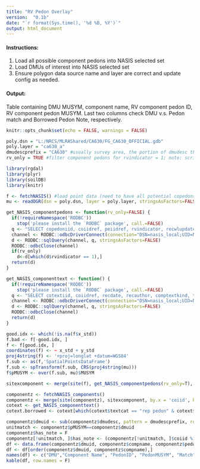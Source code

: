 ```yaml
---
title: "RV Pedon Overlay"
version:  "0.1b"
date: "`r format(Sys.time(), '%d %B, %Y')`"
output: html_document
---
```

#### Instructions:
1. Load all possible component pedons into NASIS selected set
2. Load DMUs of interest into NASIS selected set
3. Ensure polygon data source name and layer are correct and update config as needed.

#### Output:
Table containing DMU MUSYM, component name, RV component pedon ID, RV component pedon MUSYM. Last two columns check DMU v.s. Pedon match and Borrowed Pedon Note, respectively.

```r
knitr::opts_chunk$set(echo = FALSE, warnings = FALSE)

poly.dsn = "L:/NRCS/MLRAShared/CA630/FG_CA630_OFFICIAL.gdb"
poly.layer = "ca630_a"
dmudescprefix = "CA630" #usually survey area, the portion of dmudesc that is NOT the musym from the spatial
rv_only = TRUE #filter component pedons for rvindicator = 1; note: script does not support rv_only=FALSE
```

```r
library(rgdal)
library(plyr)
library(soilDB)
library(knitr)

f <- fetchNASIS() #load point data (need to have all potential copedons in selected set)
mu <- readOGR(dsn = poly.dsn, layer = poly.layer, stringsAsFactors=FALSE) # load spatial

get_NASIS_componentpedons <- function(rv_only=FALSE) {
  if(!requireNamespace('RODBC'))
    stop('please install the `RODBC` package', call.=FALSE)
  q <- "SELECT copedoniid, coiidref, peiidref, rvindicator, recwlupdated, recuseriidref FROM copedon;"
  channel <- RODBC::odbcDriverConnect(connection="DSN=nasis_local;UID=NasisSqlRO;PWD=nasisRe@d0n1y")
  d <- RODBC::sqlQuery(channel, q, stringsAsFactors=FALSE)
  RODBC::odbcClose(channel)
  if(rv_only)
    d<-d[which(d$rvindicator == 1),]
  return(d)
}

get_NASIS_componenttext <- function() {
  if(!requireNamespace('RODBC'))
    stop('please install the `RODBC` package', call.=FALSE)
  q <- "SELECT cotextiid, coiidref, recdate, recauthor, comptextkind, textcat, textsubcat, textentry, recwlupdated, recuseriidref FROM cotext;"
  channel <- RODBC::odbcDriverConnect(connection="DSN=nasis_local;UID=NasisSqlRO;PWD=nasisRe@d0n1y")
  d <- RODBC::sqlQuery(channel, q, stringsAsFactors=FALSE)
  RODBC::odbcClose(channel)
  return(d)
}

good.idx <- which(!is.na(f$x_std))
f.bad <- f[-good.idx, ]
f <- f[good.idx, ]
coordinates(f) <- ~ x_std + y_std
proj4string(f) <- '+proj=longlat +datum=WGS84'
f.sub <- as(f,'SpatialPointsDataFrame')
f.sub <- spTransform(f.sub, CRS(proj4string(mu)))
f$pMUSYM <- over(f.sub, mu)$MUSYM

sitexcomponent <- merge(site(f), get_NASIS_componentpedons(rv_only=T), by.x='peiid', by.y='peiidref', all=T) #join copedon to pedon table, keep only records that are copedons  

componentz <- fetchNASIS_components()
componentz <- merge(site(componentz), sitexcomponent, by.x = 'coiid', by.y='coiidref')
cotext <- get_NASIS_componenttext()
cotext.borrowed <- cotext[which(cotext$textcat == "rep pedon" & cotext$textsubcat == "borrowed"),]$coiid #list of coiids with rep pedon borrowed note
```


```r
componentz$dmuid <- sub(componentz$dmudesc, pattern = dmudescprefix, replacement = "")
unitmatch <- componentz$pMUSYM==componentz$dmuid
componentz$has_note = F
componentz[!unitmatch, ]$has_note <- (componentz[!unitmatch, ]$coiid %in% cotext.borrowed)
df <- data.frame(componentz$dmuid, componentz$compname, componentz$pedon_id, componentz$pMUSYM, unitmatch, (!unitmatch & !componentz$has_note))
df <- df[order(componentz$dmuid, componentz$compname),]
names(df) <- c("DMU","Component Name", "PedonID", "PedonMUSYM", "Match", "Needs borrowed note?")
kable(df, row.names = F)
```